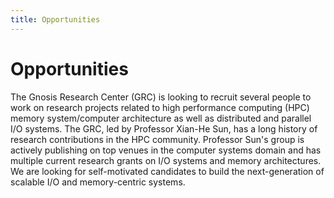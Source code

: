 ```yaml
---
title: Opportunities
---
```



# Opportunities

The Gnosis Research Center (GRC) is looking to recruit several people to work on research projects
related to high performance computing (HPC) memory system/computer architecture as well as
distributed and parallel I/O systems. The GRC, led by Professor Xian-He Sun, has a long
history of research contributions in the HPC community. Professor Sun's group is actively
publishing on top venues in the computer systems domain and has multiple current research
grants on I/O systems and memory architectures. We are looking for self-motivated candidates
to build the next-generation of scalable I/O and memory-centric systems.

<JobItem
  applicationLink="https://forms.office.com/r/EcRS4Vr7Ax"
  detailLink="https://www.iit.edu/academics/programs/computer-science-phd"
  detailText="Illinois Tech CS Ph.D. Program"
  location="On-Campus"
  postedAt="Fall 2025"
  shortDescription="Please check the admission requirements of the Illinois Tech CS Ph.D. Program and then apply below."
  status="open"
  title="Fully-Funded Ph.D. Positions"
/>

<JobItem
  applicationLink="https://forms.office.com/r/hnrKzf7BZ2"
  location="On-Campus"
  shortDescription="If you're enrolled as an undergaduate or masters student at Illinois Tech and are interested in a research assistantship to contribute to our various projects, please apply below."
  status="closed"
  title="Research Assistantships"
/>
